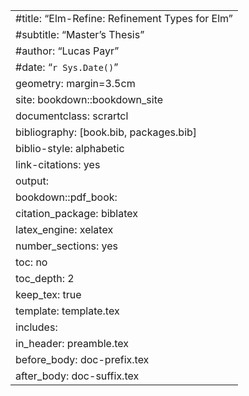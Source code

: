 --- 
#title: "Elm-Refine: Refinement Types for Elm"
#subtitle: "Master's Thesis"
#author: "Lucas Payr"
#date: "`r Sys.Date()`"
geometry: margin=3.5cm
site: bookdown::bookdown_site
documentclass: scrartcl
bibliography: [book.bib, packages.bib]
biblio-style: alphabetic
link-citations: yes
output:
  bookdown::pdf_book:
    citation_package: biblatex
    latex_engine: xelatex
    number_sections: yes
    toc: no
    toc_depth: 2
    keep_tex: true
    template: template.tex
    includes:
      in_header: preamble.tex
      before_body: doc-prefix.tex
      after_body: doc-suffix.tex
---